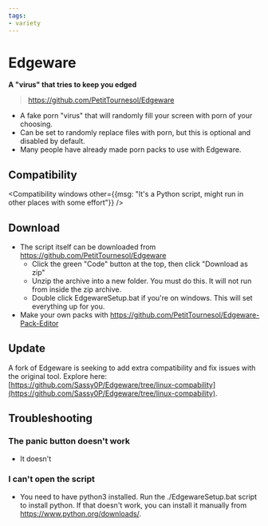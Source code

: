 ```yaml
---
tags:
- variety
---
```


# Edgeware
**A "virus" that tries to keep you edged**

> https://github.com/PetitTournesol/Edgeware

  - A fake porn "virus" that will randomly fill your screen with porn of your choosing.
  - Can be set to randomly replace files with porn, but this is optional and disabled by default.
  - Many people have already made porn packs to use with Edgeware.

## Compatibility

<Compatibility windows other={{msg: "It's a Python script, might run in other places with some effort"}} />

## Download
  - The script itself can be downloaded from https://github.com/PetitTournesol/Edgeware
    - Click the green "Code" button at the top, then click "Download as zip"
    - Unzip the archive into a new folder. You must do this. It will not run from inside the zip archive.
    - Double click EdgewareSetup.bat if you're on windows. This will set everything up for you.
  - Make your own packs with https://github.com/PetitTournesol/Edgeware-Pack-Editor

## Update

A fork of Edgeware is seeking to add extra compatibility and fix issues with the original tool. Explore here: [https://github.com/Sassy0P/Edgeware/tree/linux-compability](https://github.com/Sassy0P/Edgeware/tree/linux-compability).

## Troubleshooting
### The panic button doesn't work
  - It doesn't
### I can't open the script
  - You need to have python3 installed. Run the ./EdgewareSetup.bat script to install python. If that doesn't work, you can install it manually from https://www.python.org/downloads/.
